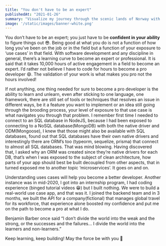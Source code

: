 ```yaml
---
title: "You don't have to be an expert"
publishedAt: "2021-01-26"
summary: "Visualize my journey through the scenic lands of Norway with rich, stunning pictures and daily travel logs."
image: '/static/images/banner-white.png'
---
```


You don’t have to be an expert; you just have to be **confident in your ability** to figure things out 😎. Being good at what you do is not a function of how long you’ve been on the job or in the field but a function of your exposure to ‘use cases’ in that field. With software development and any discipline in general, there’s a learning curve to become an expert or professional. It is said that it takes 10,000 hours of active engagement in a field to become an expert. I’d rather not believe I have to code for hours to become a pro developer 😄. The validation of your work is what makes you pro not the hours involved!

If not anything, one thing needed for sure to become a pro developer is the ability to learn and unlearn, even after sticking to one language, one framework, there are still set of tools or techniques that resolves an issue in different ways, be it a feature you want to implement or an idea still going through the brooding process, your level of exposure to that use case is what navigates you through that problem. I remember first time I needed to connect to an SQL database in NodeJS, because I had been exposed to connecting to a NoSQL database(MongoDB) with both the native driver and ODM(Mongoose), I knew that those might also be available with SQL databases, found out that SQL databases have their own native drivers and interestingly there are ORM’s too (typeorm, sequelize, prisma) that connect to almost all SQL databases. That was mind blowing. Having discovered that, I asked why an ORM was created since they’re native drivers for each DB, that’s when I was exposed to the subject of clean architecture, how parts of your app should best be built decoupled from other aspects, that in turned exposed me to another topic ‘microservices’. It goes on and on.

Understanding uses cases will help you become a better developer. Another instance was in mid-2020, I got into an internship program, I had coding experience (binged tutorial videos 😁) but I built nothing. We were to build a real-world use case app, and that was it. I joined the backend team and in 3 months, we built the API for a company(fictional) that manages global travel for its workforce, that experience alone boosted my confidence and put me on the path to become a pro at what I do.

Benjamin Barber once said “I don’t divide the world into the weak and the strong, or the successes
and the failures... I divide the world into the learners and non-learners.”

Keep learning, keep building! May the force be with you 🚀
